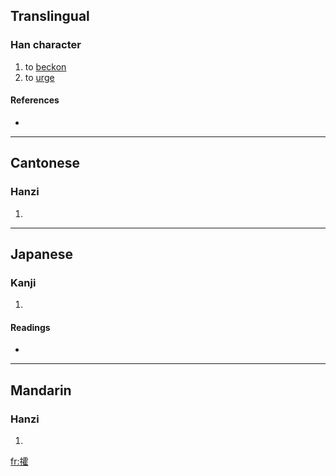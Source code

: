 ==Translingual==

===Han character===
{{Han char|rn=64|rad=手|as=16|sn=19|four=5101<sub>4</sub>|canj=手一月土 (QMBG)}}

# to [[beckon]]
# to [[urge]]

====References====
* {{Han ref|kx=0462.230|dkj=12951|dj=0811.230|hdz=31982.110|uh=6509|ud=25865|bh=F245|bd=62021}}

----

==Cantonese==

===Hanzi===
{{yue-hanzi|jyut=|y=fok3}}

# {{defn|Cantonese}}

----

==Japanese==

===Kanji===
{{ja-kanji|grade=|rs=手16}}

# {{defn|Japanese}}

====Readings====
* {{ja-readings|on=[[かく]] (kaku)|kun=}}

----

==Mandarin==

===Hanzi===
{{cmn-hanzi|pin=[[huò]] ([[huo4]])|wg=huo<sup>4</sup>}}

# {{defn|Mandarin}}

[[fr:攉]]
